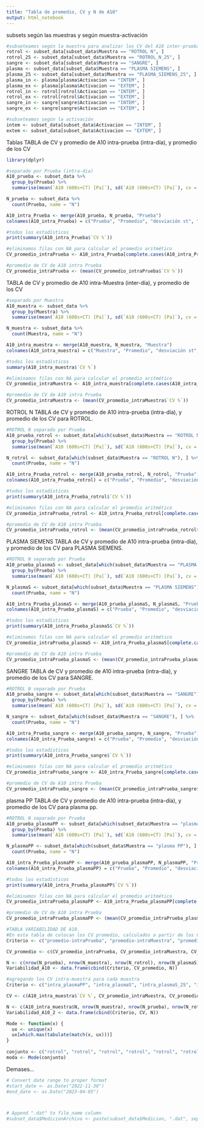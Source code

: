 ```yaml
---
title: "Tabla de promedio, CV y N de A10"
output: html_notebook
---
```


subsets según las muestras y según muestra-activación
```r
#subseteamos según la muestra para analizar los CV del A10 inter-prueba
rotrol <- subset_data[subset_data$Muestra == "ROTROL N", ]
rotrol_25 <- subset_data[subset_data$Muestra == "ROTROL_N_25", ]
sangre <- subset_data[subset_data$Muestra == "SANGRE", ]
plasma <- subset_data[subset_data$Muestra == "PLASMA SIEMENS", ]
plasma_25 <- subset_data[subset_data$Muestra == "PLASMA_SIEMENS_25", ]
plasma_in <- plasma[plasma$Activacion == "INTEM", ]
plasma_ex <- plasma[plasma$Activacion == "EXTEM", ]
rotrol_in <- rotrol[rotrol$Activacion == "INTEM", ]
rotrol_ex <- rotrol[rotrol$Activacion == "EXTEM", ]
sangre_in <- sangre[sangre$Activacion == "INTEM", ]
sangre_ex <- sangre[sangre$Activacion == "EXTEM", ]

#subseteamos según la activación
intem <- subset_data[subset_data$Activacion == "INTEM", ]
extem <- subset_data[subset_data$Activacion == "EXTEM", ]
```


Tablas 
TABLA de CV y promedio de A10 intra-prueba (intra-día), y promedio de los CV
```r
library(dplyr)

#separado por Prueba (intra-dia)
A10_prueba <- subset_data %>%
  group_by(Prueba) %>%
  summarise(mean(`A10 (600s+CT) [Pa]`), sd(`A10 (600s+CT) [Pa]`), cv = round(100*sd(`A10 (600s+CT) [Pa]`)/mean(`A10 (600s+CT) [Pa]`)))

N_prueba <- subset_data %>%
  count(Prueba, name = "N")

A10_intra_Prueba <- merge(A10_prueba, N_prueba, "Prueba")
colnames(A10_intra_Prueba) = c("Prueba", "Promedio", "desviación st", "CV %", "N")

#todos los estadísticos
print(summary(A10_intra_Prueba$`CV %`))

#eliminamos filas con NA para calcular el promedio aritmético
CV_promedio_intraPrueba <- A10_intra_Prueba[complete.cases(A10_intra_Prueba), ]

#promedio de CV de A10 intra Prueba
CV_promedio_intraPrueba <- (mean(CV_promedio_intraPrueba$`CV %`))
```


TABLA de CV y promedio de A10 intra-Muestra (inter-día), y promedio de los CV
```r
#separado por Muestra
A10_muestra <- subset_data %>%
  group_by(Muestra) %>%
  summarise(mean(`A10 (600s+CT) [Pa]`), sd(`A10 (600s+CT) [Pa]`), cv = round(100*sd(`A10 (600s+CT) [Pa]`)/mean(`A10 (600s+CT) [Pa]`)))

N_muestra <- subset_data %>%
  count(Muestra, name = "N")

A10_intra_muestra <- merge(A10_muestra, N_muestra, "Muestra")
colnames(A10_intra_muestra) = c("Muestra", "Promedio", "desviación st", "CV %", "N")

#todos los estadísticos
summary(A10_intra_muestra$`CV %`)

#eliminamos filas con NA para calcular el promedio aritmético
CV_promedio_intraMuestra <- A10_intra_muestra[complete.cases(A10_intra_muestra), ]

#promedio de CV de A10 intra Prueba
CV_promedio_intraMuestra <- (mean(CV_promedio_intraMuestra$`CV %`))
```

ROTROL N
TABLA de CV y promedio de A10 intra-prueba (intra-día), y promedio de los CV para ROTROL.
```r

#ROTROL N separado por Prueba
A10_prueba_rotrol <- subset_data[which(subset_data$Muestra == "ROTROL N"), ] %>%
  group_by(Prueba) %>%
  summarise(mean(`A10 (600s+CT) [Pa]`), sd(`A10 (600s+CT) [Pa]`), cv = round(100*sd(`A10 (600s+CT) [Pa]`)/mean(`A10 (600s+CT) [Pa]`)))

N_rotrol <- subset_data[which(subset_data$Muestra == "ROTROL N"), ] %>%
  count(Prueba, name = "N")

A10_intra_Prueba_rotrol <- merge(A10_prueba_rotrol, N_rotrol, "Prueba")
colnames(A10_intra_Prueba_rotrol) = c("Prueba", "Promedio", "desviación st", "CV %", "N")

#todos los estadísticos
print(summary(A10_intra_Prueba_rotrol$`CV %`))

#eliminamos filas con NA para calcular el promedio aritmético
CV_promedio_intraPrueba_rotrol <- A10_intra_Prueba_rotrol[complete.cases(A10_intra_Prueba_rotrol), ]

#promedio de CV de A10 intra Prueba
CV_promedio_intraPrueba_rotrol <- (mean(CV_promedio_intraPrueba_rotrol$`CV %`))
```

PLASMA SIEMENS
TABLA de CV y promedio de A10 intra-prueba (intra-día), y promedio de los CV para PLASMA SIEMENS.
```r

#ROTROL N separado por Prueba
A10_prueba_plasmaS <- subset_data[which(subset_data$Muestra == "PLASMA SIEMENS"), ] %>%
  group_by(Prueba) %>%
  summarise(mean(`A10 (600s+CT) [Pa]`), sd(`A10 (600s+CT) [Pa]`), cv = round(100*sd(`A10 (600s+CT) [Pa]`)/mean(`A10 (600s+CT) [Pa]`)))

N_plasmaS <- subset_data[which(subset_data$Muestra == "PLASMA SIEMENS"), ] %>%
  count(Prueba, name = "N")

A10_intra_Prueba_plasmaS <- merge(A10_prueba_plasmaS, N_plasmaS, "Prueba")
colnames(A10_intra_Prueba_plasmaS) = c("Prueba", "Promedio", "desviación st", "CV %", "N")

#todos los estadísticos
print(summary(A10_intra_Prueba_plasmaS$`CV %`))

#eliminamos filas con NA para calcular el promedio aritmético
CV_promedio_intraPrueba_plasmaS <- A10_intra_Prueba_plasmaS[complete.cases(A10_intra_Prueba_plasmaS), ]

#promedio de CV de A10 intra Prueba
CV_promedio_intraPrueba_plasmaS <- (mean(CV_promedio_intraPrueba_plasmaS$`CV %`))
```

SANGRE
TABLA de CV y promedio de A10 intra-prueba (intra-día), y promedio de los CV para SANGRE.
```r

#ROTROL N separado por Prueba
A10_prueba_sangre <- subset_data[which(subset_data$Muestra == "SANGRE"), ] %>%
  group_by(Prueba) %>%
  summarise(mean(`A10 (600s+CT) [Pa]`), sd(`A10 (600s+CT) [Pa]`), cv = round(100*sd(`A10 (600s+CT) [Pa]`)/mean(`A10 (600s+CT) [Pa]`)))

N_sangre <- subset_data[which(subset_data$Muestra == "SANGRE"), ] %>%
  count(Prueba, name = "N")

A10_intra_Prueba_sangre <- merge(A10_prueba_sangre, N_sangre, "Prueba")
colnames(A10_intra_Prueba_sangre) = c("Prueba", "Promedio", "desviación st", "CV %", "N")

#todos los estadísticos
print(summary(A10_intra_Prueba_sangre$`CV %`))

#eliminamos filas con NA para calcular el promedio aritmético
CV_promedio_intraPrueba_sangre <- A10_intra_Prueba_sangre[complete.cases(A10_intra_Prueba_sangre), ]

#promedio de CV de A10 intra Prueba
CV_promedio_intraPrueba_sangre <- (mean(CV_promedio_intraPrueba_sangre$`CV %`))
```

plasma PP
TABLA de CV y promedio de A10 intra-prueba (intra-día), y promedio de los CV para plasma pp.
```r

#ROTROL N separado por Prueba
A10_prueba_plasmaPP <- subset_data[which(subset_data$Muestra == "plasma PP"), ] %>%
  group_by(Prueba) %>%
  summarise(mean(`A10 (600s+CT) [Pa]`), sd(`A10 (600s+CT) [Pa]`), cv = round(100*sd(`A10 (600s+CT) [Pa]`)/mean(`A10 (600s+CT) [Pa]`)))

N_plasmaPP <- subset_data[which(subset_data$Muestra == "plasma PP"), ] %>%
  count(Prueba, name = "N")

A10_intra_Prueba_plasmaPP <- merge(A10_prueba_plasmaPP, N_plasmaPP, "Prueba")
colnames(A10_intra_Prueba_plasmaPP) = c("Prueba", "Promedio", "desviación st", "CV %", "N")

#todos los estadísticos
print(summary(A10_intra_Prueba_plasmaPP$`CV %`))

#eliminamos filas con NA para calcular el promedio aritmético
CV_promedio_intraPrueba_plasmaPP <- A10_intra_Prueba_plasmaPP[complete.cases(A10_intra_Prueba_plasmaPP), ]

#promedio de CV de A10 intra Prueba
CV_promedio_intraPrueba_plasmaPP <- (mean(CV_promedio_intraPrueba_plasmaPP$`CV %`))
```


```r
#TABLA VARIABILIDAD DE A10.
#En esta tabla de colocan los CV promedio, calculados a partir de los CVs intraprueba
Criterio <- c("promedio-intraPrueba", "promedio-intraMuestra", "promedio-intraPrueba_Rotrol", "promedio-intraPrueba_PlasmaS", "promedio-intraPrueba_Sangre", "promedio-intraPrueba_PlasmaPP")

CV_promedio <- c(CV_promedio_intraPrueba, CV_promedio_intraMuestra, CV_promedio_intraPrueba_rotrol, CV_promedio_intraPrueba_plasmaS, CV_promedio_intraPrueba_sangre, CV_promedio_intraPrueba_plasmaPP)

N <- c(nrow(N_prueba), nrow(N_muestra), nrow(N_rotrol), nrow(N_plasmaS), nrow(N_sangre), nrow(N_plasmaPP))
Variabilidad_A10 <- data.frame(cbind(Criterio, CV_promedio, N))

#agregando los CV intra-muestra para cada muestra
Criterio <- c("intra_plasmaPP", "intra_plasmaS", "intra_plasmaS_25", "intra_rotrolN", "intra_rotrolN_25", "intra_sangre", "intra_sangre_vieja", "promedio-intraMuestra", "promedio-intraPrueba", "promedio-intraPrueba_Rotrol", "promedio-intraPrueba_PlasmaS", "promedio-intraPrueba_Sangre", "promedio-intraPrueba_PlasmaPP")

CV <- c(A10_intra_muestra$`CV %`, CV_promedio_intraMuestra, CV_promedio_intraPrueba, CV_promedio_intraPrueba_rotrol, CV_promedio_intraPrueba_plasmaS, CV_promedio_intraPrueba_sangre, CV_promedio_intraPrueba_plasmaPP)

N <- c(A10_intra_muestra$N, nrow(N_muestra), nrow(N_prueba), nrow(N_rotrol), nrow(N_plasmaS), nrow(N_sangre), nrow(N_plasmaPP))
Variabilidad_A10_2 <- data.frame(cbind(Criterio, CV, N))
```

```r
Mode <- function(x) {
  ux <- unique(x)
  ux[which.max(tabulate(match(x, ux)))]
}
  
conjunto <- c("rotrol", "rotrol", "rotrol", "rotrol", "rotrol", "rotrol", "plasma")
moda <- Mode(conjunto)
```


Demases...
```r
# Convert date range to proper format
#start_date <- as.Date("2022-11-30")
#end_date <- as.Date("2023-04-05")



# Append ".dat" to file_name column
#subset_data$MedicionArchivo <- paste(subset_data$Medicion, ".dat", sep = "")

```

